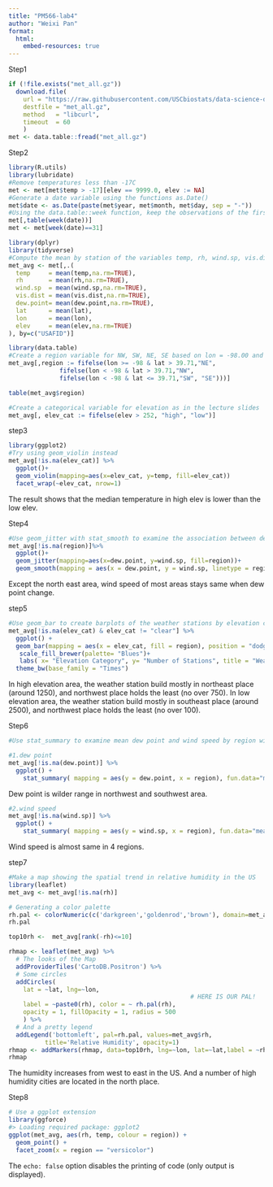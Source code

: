 ```yaml
---
title: "PM566-lab4"
author: "Weixi Pan"
format:
  html:
    embed-resources: true
---
```


Step1
```r
if (!file.exists("met_all.gz"))
  download.file(
    url = "https://raw.githubusercontent.com/USCbiostats/data-science-data/master/02_met/met_all.gz",
    destfile = "met_all.gz",
    method   = "libcurl",
    timeout  = 60
    )
met <- data.table::fread("met_all.gz")
```

Step2
```r
library(R.utils)
library(lubridate)
#Remove temperatures less than -17C
met <- met[met$temp > -17][elev == 9999.0, elev := NA]
#Generate a date variable using the functions as.Date()
met$date <- as.Date(paste(met$year, met$month, met$day, sep = "-"))
#Using the data.table::week function, keep the observations of the first week of the month.
met[,table(week(date))]
met <- met[week(date)==31]
```
```r
library(dplyr)
library(tidyverse)
#Compute the mean by station of the variables temp, rh, wind.sp, vis.dist, dew.point, lat, lon, and elev.
met_avg <- met[,.(
  temp     = mean(temp,na.rm=TRUE),
  rh       = mean(rh,na.rm=TRUE),
  wind.sp  = mean(wind.sp,na.rm=TRUE),
  vis.dist = mean(vis.dist,na.rm=TRUE),
  dew.point= mean(dew.point,na.rm=TRUE),
  lat      = mean(lat),
  lon      = mean(lon), 
  elev     = mean(elev,na.rm=TRUE)
), by=c("USAFID")]
```
```r
library(data.table)
#Create a region variable for NW, SW, NE, SE based on lon = -98.00 and lat = 39.71 degrees
met_avg[,region := fifelse(lon >= -98 & lat > 39.71,"NE",
              fifelse(lon < -98 & lat > 39.71,"NW",
              fifelse(lon < -98 & lat <= 39.71,"SW", "SE")))]

table(met_avg$region)
```
```r
#Create a categorical variable for elevation as in the lecture slides
met_avg[, elev_cat := fifelse(elev > 252, "high", "low")]
```

step3
```r
library(ggplot2)
#Try using geom_violin instead
met_avg[!is.na(elev_cat)] %>% 
  ggplot()+
  geom_violin(mapping=aes(x=elev_cat, y=temp, fill=elev_cat))
  facet_wrap(~elev_cat, nrow=1)
```
The result shows that the median temperature in high elev is lower than the low elev.

Step4
```r
#Use geom_jitter with stat_smooth to examine the association between dew point and wind speed by region
met_avg[!is.na(region)]%>%
  ggplot()+
  geom_jitter(mapping=aes(x=dew.point, y=wind.sp, fill=region))+
  geom_smooth(mapping = aes(x = dew.point, y = wind.sp, linetype = region))
```
Except the north east area, wind speed of most areas stays same when dew point change.

step5
```r
#Use geom_bar to create barplots of the weather stations by elevation category colored by region
met_avg[!is.na(elev_cat) & elev_cat != "clear"] %>%
  ggplot() + 
  geom_bar(mapping = aes(x = elev_cat, fill = region), position = "dodge")+
   scale_fill_brewer(palette= "Blues")+
   labs( x= "Elevation Category", y= "Number of Stations", title = "Weather Station")+
  theme_bw(base_family = "Times")
```
In high elevation area, the weather station build mostly in northeast place (around 1250), and northwest place holds the least (no over 750). In low elevation area, the weather station build mostly in southeast place (around 2500), and northwest place holds the least (no over 100). 

Step6
```r
#Use stat_summary to examine mean dew point and wind speed by region with standard deviation error bars

#1.dew point
met_avg[!is.na(dew.point)] %>%
  ggplot() + 
    stat_summary( mapping = aes(y = dew.point, x = region), fun.data="mean_sdl", geom = "errorbar")
```
Dew point is wilder range in northwest and southwest area.
```r
#2.wind speed
met_avg[!is.na(wind.sp)] %>%
  ggplot() + 
    stat_summary( mapping = aes(y = wind.sp, x = region), fun.data="mean_sdl", geom = "errorbar")
```
Wind speed is almost same in 4 regions.

step7
```r
#Make a map showing the spatial trend in relative humidity in the US
library(leaflet)
met_avg <- met_avg[!is.na(rh)]

# Generating a color palette
rh.pal <- colorNumeric(c('darkgreen','goldenrod','brown'), domain=met_avg$rh)
rh.pal

top10rh <-  met_avg[rank(-rh)<=10]

rhmap <- leaflet(met_avg) %>%  
  # The looks of the Map
  addProviderTiles('CartoDB.Positron') %>% 
  # Some circles
  addCircles(
    lat = ~lat, lng=~lon,
                                                  # HERE IS OUR PAL!
    label = ~paste0(rh), color = ~ rh.pal(rh),
    opacity = 1, fillOpacity = 1, radius = 500
    ) %>%
  # And a pretty legend
  addLegend('bottomleft', pal=rh.pal, values=met_avg$rh,
          title='Relative Humidity', opacity=1)
rhmap <- addMarkers(rhmap, data=top10rh, lng=~lon, lat=~lat,label = ~rh)
rhmap
```
The humidity increases from west to east in the US. And a number of high humidity cities are located in the north place.

Step8
```r
# Use a ggplot extension
library(ggforce)
#> Loading required package: ggplot2
ggplot(met_avg, aes(rh, temp, colour = region)) +
  geom_point() +
  facet_zoom(x = region == "versicolor")

```

The `echo: false` option disables the printing of code (only output is displayed).
